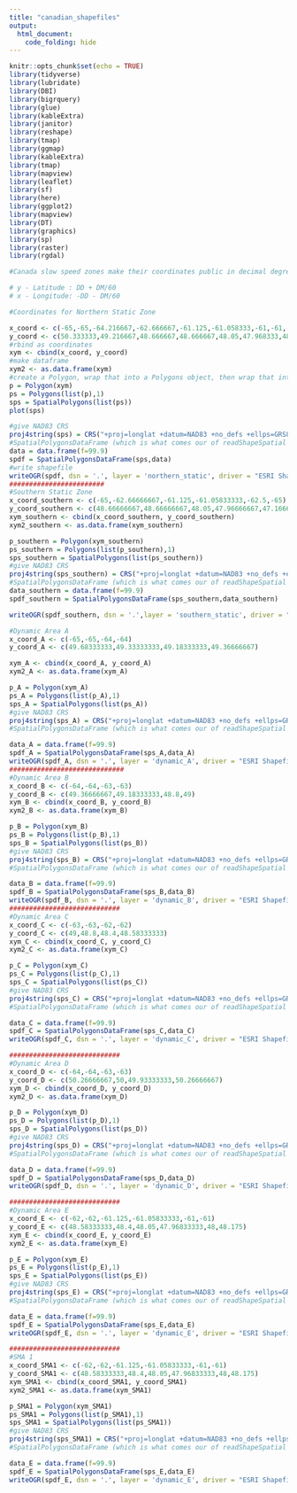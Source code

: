 ```yaml
---
title: "canadian_shapefiles"
output:
  html_document:
    code_folding: hide
---
```


```r
knitr::opts_chunk$set(echo = TRUE)
library(tidyverse) 
library(lubridate)
library(DBI)
library(bigrquery)
library(glue)
library(kableExtra)
library(janitor)
library(reshape)
library(tmap)
library(ggmap)
library(kableExtra)
library(tmap)
library(mapview)
library(leaflet)
library(sf)
library(here)
library(ggplot2)
library(mapview)
library(DT)
library(graphics)
library(sp)
library(raster)
library(rgdal)
```

```r
#Canada slow speed zones make their coordinates public in decimal degree - minute format. In order to make the coordinates into shapefiles the coordinates had to be translated to decimal degree format using the formula: all calculations can be found in google drive spreadsheet canadian_zones

# y - Latitude : DD + DM/60
# x - Longitude: -DD - DM/60 

#Coordinates for Northern Static Zone

x_coord <- c(-65,-65,-64.216667,-62.666667,-61.125,-61.058333,-61,-61,-62,-63,-63)
y_coord <- c(50.333333,49.216667,48.666667,48.666667,48.05,47.968333,48,49.066667,49.066667,49.716667,50.333333)
#rbind as coordinates
xym <- cbind(x_coord, y_coord)
#make dataframe
xym2 <- as.data.frame(xym)
#create a Polygon, wrap that into a Polygons object, then wrap that into a SpatialPolygons object:
p = Polygon(xym)
ps = Polygons(list(p),1)
sps = SpatialPolygons(list(ps))
plot(sps)

#give NAD83 CRS
proj4string(sps) = CRS("+proj=longlat +datum=NAD83 +no_defs +ellps=GRS80 +towgs84=0,0,0")
#SpatialPolygonsDataFrame (which is what comes our of readShapeSpatial when the shapefile is polygons) then do
data = data.frame(f=99.9)
spdf = SpatialPolygonsDataFrame(sps,data)
#write shapefile
writeOGR(spdf, dsn = '.', layer = 'northern_static', driver = "ESRI Shapefile")
########################
#Southern Static Zone
x_coord_southern <- c(-65,-62.66666667,-61.125,-61.05833333,-62.5,-65)
y_coord_southern <- c(48.66666667,48.66666667,48.05,47.96666667,47.16666667,47.16666667)
xym_southern <- cbind(x_coord_southern, y_coord_southern)
xym2_southern <- as.data.frame(xym_southern)

p_southern = Polygon(xym_southern)
ps_southern = Polygons(list(p_southern),1)
sps_southern = SpatialPolygons(list(ps_southern))
#give NAD83 CRS
proj4string(sps_southern) = CRS("+proj=longlat +datum=NAD83 +no_defs +ellps=GRS80 +towgs84=0,0,0")
#SpatialPolygonsDataFrame (which is what comes our of readShapeSpatial when the shapefile is polygons) then do
data_southern = data.frame(f=99.9)
spdf_southern = SpatialPolygonsDataFrame(sps_southern,data_southern)

writeOGR(spdf_southern, dsn = '.',layer = 'southern_static', driver = "ESRI Shapefile")

#Dynamic Area A
x_coord_A <- c(-65,-65,-64,-64)
y_coord_A <- c(49.68333333,49.33333333,49.18333333,49.36666667)

xym_A <- cbind(x_coord_A, y_coord_A)
xym2_A <- as.data.frame(xym_A)

p_A = Polygon(xym_A)
ps_A = Polygons(list(p_A),1)
sps_A = SpatialPolygons(list(ps_A))
#give NAD83 CRS
proj4string(sps_A) = CRS("+proj=longlat +datum=NAD83 +no_defs +ellps=GRS80 +towgs84=0,0,0")
#SpatialPolygonsDataFrame (which is what comes our of readShapeSpatial when the shapefile is polygons) then do

data_A = data.frame(f=99.9)
spdf_A = SpatialPolygonsDataFrame(sps_A,data_A)
writeOGR(spdf_A, dsn = '.', layer = 'dynamic_A', driver = "ESRI Shapefile")
#############################
#Dynamic Area B
x_coord_B <- c(-64,-64,-63,-63)
y_coord_B <- c(49.36666667,49.18333333,48.8,49)
xym_B <- cbind(x_coord_B, y_coord_B)
xym2_B <- as.data.frame(xym_B)

p_B = Polygon(xym_B)
ps_B = Polygons(list(p_B),1)
sps_B = SpatialPolygons(list(ps_B))
#give NAD83 CRS
proj4string(sps_B) = CRS("+proj=longlat +datum=NAD83 +no_defs +ellps=GRS80 +towgs84=0,0,0")
#SpatialPolygonsDataFrame (which is what comes our of readShapeSpatial when the shapefile is polygons) then do

data_B = data.frame(f=99.9)
spdf_B = SpatialPolygonsDataFrame(sps_B,data_B)
writeOGR(spdf_B, dsn = '.', layer = 'dynamic_B', driver = "ESRI Shapefile")
############################
#Dynamic Area C
x_coord_C <- c(-63,-63,-62,-62)
y_coord_C <- c(49,48.8,48.4,48.58333333)
xym_C <- cbind(x_coord_C, y_coord_C)
xym2_C <- as.data.frame(xym_C)

p_C = Polygon(xym_C)
ps_C = Polygons(list(p_C),1)
sps_C = SpatialPolygons(list(ps_C))
#give NAD83 CRS
proj4string(sps_C) = CRS("+proj=longlat +datum=NAD83 +no_defs +ellps=GRS80 +towgs84=0,0,0")
#SpatialPolygonsDataFrame (which is what comes our of readShapeSpatial when the shapefile is polygons) then do

data_C = data.frame(f=99.9)
spdf_C = SpatialPolygonsDataFrame(sps_C,data_C)
writeOGR(spdf_C, dsn = '.', layer = 'dynamic_C', driver = "ESRI Shapefile")

############################
#Dynamic Area D
x_coord_D <- c(-64,-64,-63,-63)
y_coord_D <- c(50.26666667,50,49.93333333,50.26666667)
xym_D <- cbind(x_coord_D, y_coord_D)
xym2_D <- as.data.frame(xym_D)

p_D = Polygon(xym_D)
ps_D = Polygons(list(p_D),1)
sps_D = SpatialPolygons(list(ps_D))
#give NAD83 CRS
proj4string(sps_D) = CRS("+proj=longlat +datum=NAD83 +no_defs +ellps=GRS80 +towgs84=0,0,0")
#SpatialPolygonsDataFrame (which is what comes our of readShapeSpatial when the shapefile is polygons) then do

data_D = data.frame(f=99.9)
spdf_D = SpatialPolygonsDataFrame(sps_D,data_D)
writeOGR(spdf_D, dsn = '.', layer = 'dynamic_D', driver = "ESRI Shapefile")

############################
#Dynamic Area E
x_coord_E <- c(-62,-62,-61.125,-61.05833333,-61,-61)
y_coord_E <- c(48.58333333,48.4,48.05,47.96833333,48,48.175)
xym_E <- cbind(x_coord_E, y_coord_E)
xym2_E <- as.data.frame(xym_E)

p_E = Polygon(xym_E)
ps_E = Polygons(list(p_E),1)
sps_E = SpatialPolygons(list(ps_E))
#give NAD83 CRS
proj4string(sps_E) = CRS("+proj=longlat +datum=NAD83 +no_defs +ellps=GRS80 +towgs84=0,0,0")
#SpatialPolygonsDataFrame (which is what comes our of readShapeSpatial when the shapefile is polygons) then do

data_E = data.frame(f=99.9)
spdf_E = SpatialPolygonsDataFrame(sps_E,data_E)
writeOGR(spdf_E, dsn = '.', layer = 'dynamic_E', driver = "ESRI Shapefile")

############################
#SMA 1
x_coord_SMA1 <- c(-62,-62,-61.125,-61.05833333,-61,-61)
y_coord_SMA1 <- c(48.58333333,48.4,48.05,47.96833333,48,48.175)
xym_SMA1 <- cbind(x_coord_SMA1, y_coord_SMA1)
xym2_SMA1 <- as.data.frame(xym_SMA1)

p_SMA1 = Polygon(xym_SMA1)
ps_SMA1 = Polygons(list(p_SMA1),1)
sps_SMA1 = SpatialPolygons(list(ps_SMA1))
#give NAD83 CRS
proj4string(sps_SMA1) = CRS("+proj=longlat +datum=NAD83 +no_defs +ellps=GRS80 +towgs84=0,0,0")
#SpatialPolygonsDataFrame (which is what comes our of readShapeSpatial when the shapefile is polygons) then do

data_E = data.frame(f=99.9)
spdf_E = SpatialPolygonsDataFrame(sps_E,data_E)
writeOGR(spdf_E, dsn = '.', layer = 'dynamic_E', driver = "ESRI Shapefile")


```




